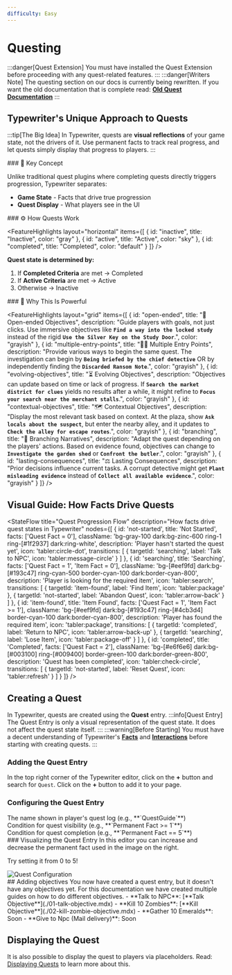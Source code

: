 ```yaml
---
difficulty: Easy
---
```



# Questing

:::danger[Quest Extension]
You must have installed the Quest Extension before proceeding with any quest-related features.
:::
:::danger[Writers Note]
The questing section on our docs is currently being rewritten. If you want the old documentation that is complete read: [**Old Quest Documentation**](../../../../versioned_docs/version-0.7.0/docs/03-creating-stories/05-questing/index.mdx)
:::
## Typewriter's Unique Approach to Quests

:::tip[The Big Idea]
In Typewriter, quests are **visual reflections** of your game state, not the drivers of it. Use permanent facts to track real progress, and let quests simply display that progress to players.
:::

<SplitLayout>
<Section>
### 🔑 Key Concept

Unlike traditional quest plugins where completing quests directly triggers progression, Typewriter separates:

- **Game State** - Facts that drive true progression
- **Quest Display** - What players see in the UI
</Section>

<Section divider="left">
### ⚙️ How Quests Work

<FeatureHighlights 
  layout="horizontal"
  items={[
    {
      id: "inactive",
      title: "Inactive",
      color: "gray"
    },
    {
      id: "active",
      title: "Active",
      color: "sky"
    },
    {
      id: "completed",
      title: "Completed",
      color: "default"
    }
  ]}
/>

**Quest state is determined by:**

1. If **Completed Criteria** are met → Completed
2. If **Active Criteria** are met → Active
3. Otherwise → Inactive
</Section>
</SplitLayout>
### 💪 Why This Is Powerful

<FeatureHighlights layout="grid" 
items={[
      {
        id: "open-ended",
        title: "🤔 Open-ended Objectives",
        description: "Guide players with goals, not just clicks. Use immersive objectives like **`Find a way into the locked study`** instead of the rigid **`Use the Silver Key on the Study Door`**.",
        color: "grayish"
      },
      {
        id: "multiple-entry-points",
        title: "🕵️‍♀️ Multiple Entry Points",
        description: "Provide various ways to begin the same quest. The investigation can begin by **`Being briefed by the chief detective`** OR by independently finding the **`Discarded Ransom Note`**.",
        color: "grayish"
      },
      {
        id: "evolving-objectives",
        title: "⏳ Evolving Objectives",
        description: "Objectives can update based on time or lack of progress. If **`Search the market district for clues`** yields no results after a while, it might refine to **`Focus your search near the merchant stalls`**.",
        color: "grayish"
      },
      {
        id: "contextual-objectives",
        title: "🗺️ Contextual Objectives",
        description: "Display the most relevant task based on context. At the plaza, show **`Ask locals about the suspect`**, but enter the nearby alley, and it updates to **`Check the alley for escape routes`**.",
        color: "grayish"
      },
      {
        id: "branching",
        title: "🌿 Branching Narratives",
        description: "Adapt the quest depending on the players' actions. Based on evidence found, objectives can change to **`Investigate the garden shed`** or **`Confront the butler`**.",
        color: "grayish"
      },
      {
        id: "lasting-consequences",
        title: "⚖️ Lasting Consequences",
        description: "Prior decisions influence current tasks. A corrupt detective might get **`Plant misleading evidence`** instead of **`Collect all available evidence`**.",
        color: "grayish"
      }
  ]}
/>

## Visual Guide: How Facts Drive Quests

<StateFlow
  title="Quest Progression Flow"
  description="How facts drive quest states in Typewriter"
  nodes={[
    {
      id: 'not-started',
      title: 'Not Started',
      facts: ['Quest Fact = 0'],
      className: 'bg-gray-100 dark:bg-zinc-600 ring-1 ring-[#1f2937] dark:ring-white',
      description: 'Player hasn\'t started the quest yet',
      icon: 'tabler:circle-dot',
      transitions: [
        { 
          targetId: 'searching', 
          label: 'Talk to NPC', 
          icon: 'tabler:message-circle' 
        }
      ]
    },
    {
      id: 'searching',
      title: 'Searching',
      facts: ['Quest Fact = 1', 'Item Fact = 0'],
      className: 'bg-[#eef9fd] dark:bg-[#193c47] ring-cyan-500 border-cyan-100 dark:border-cyan-800',
      description: 'Player is looking for the required item',
      icon: 'tabler:search',
      transitions: [
        { 
          targetId: 'item-found', 
          label: 'Find Item', 
          icon: 'tabler:package' 
        },
        { 
          targetId: 'not-started', 
          label: 'Abandon Quest', 
          icon: 'tabler:arrow-back' 
        }
      ]
    },
    {
      id: 'item-found',
      title: 'Item Found',
      facts: ['Quest Fact = 1', 'Item Fact >= 1'],
      className: 'bg-[#eef9fd] dark:bg-[#193c47] ring-[#4cb3d4] border-cyan-100 dark:border-cyan-800',
      description: 'Player has found the required item',
      icon: 'tabler:package',
      transitions: [
        { 
          targetId: 'completed', 
          label: 'Return to NPC', 
          icon: 'tabler:arrow-back-up' 
        },
        { 
          targetId: 'searching', 
          label: 'Lose Item', 
          icon: 'tabler:package-off' 
        }
      ]
    },
    {
      id: 'completed',
      title: 'Completed',
      facts: ['Quest Fact = 2'],
      className: 'bg-[#e6f6e6] dark:bg-[#003100] ring-[#009400] border-green-100 dark:border-green-800',
      description: 'Quest has been completed',
      icon: 'tabler:check-circle',
      transitions: [
        {
          targetId: 'not-started',
          label: 'Reset Quest',
          icon: 'tabler:refresh'
        }
      ]
    }
  ]}
/>

## Creating a Quest
In Typewriter, quests are created using the **Quest** entry.
:::info[Quest Entry]
The Quest Entry is only a visual representation of the quest state. It does not affect the quest state itself.
:::
:::warning[Before Starting]
You must have a decent understanding of Typewriter's [**Facts**](../03-facts/index.mdx) and [**Interactions**](../01-interactions/index.mdx) before starting with creating quests.
:::
### Adding the Quest Entry
In the top right corner of the Typewriter editor, click on the **+** button and search for `Quest`. Click on the **+** button to add it to your page.

<EntrySearch entryName="quest" />

### Configuring the Quest Entry

<SplitLayout columns={3}>
<Section divider='right'>
<FeatureHighlights layout="horizontal" 
items={[{id: "display-name", title: "Display Name", color: "orange"}]}
/>
The name shown in player's quest log (e.g., **`QuestGuide`**)
</Section>
<Section divider="middle">
<FeatureHighlights layout="horizontal"
items={[{id: "active-criteria", title: "Active Criteria", color: "sky"}]}
/>
Condition for quest visibility (e.g., **`Permanent Fact >= 1`**)
</Section>
<Section divider="left">
<FeatureHighlights layout="horizontal"
items={[{id: "completed-criteria", title: "Completed Criteria", color: "default"}]}
/>
Condition for quest completion (e.g., **`Permanent Fact == 5`**)
</Section>
</SplitLayout>
<SplitLayout>
<Section divider="right">
### Visualizing the Quest Entry
In this editor you can increase and decrease the permanent fact used in the image on the right.

 Try setting it from 0 to 5!
<StatusEditor />
</Section>
<Section divider="left">
<Image img={require("../../assets/questing/quest/quest-configuration.png")} alt="Quest Configuration" width={400}/>
</Section>
</SplitLayout>
## Adding objectives
You now have created a quest entry, but it doesn't have any objectives yet. For this documentation we have created multiple guides on how to do different objectives.
- **Talk to NPC**: [**Talk Objective**](./01-talk-objective.mdx)
- **Kill 10 Zombies**: [**Kill Objective**](./02-kill-zombie-objective.mdx)
- **Gather 10 Emeralds**: Soon
- **Give to Npc (Mail delivery)**: Soon

## Displaying the Quest
It is also possible to display the quest to players via placeholders. Read: [Displaying Quests](./05-displaying_quests.mdx) to learn more about this.
